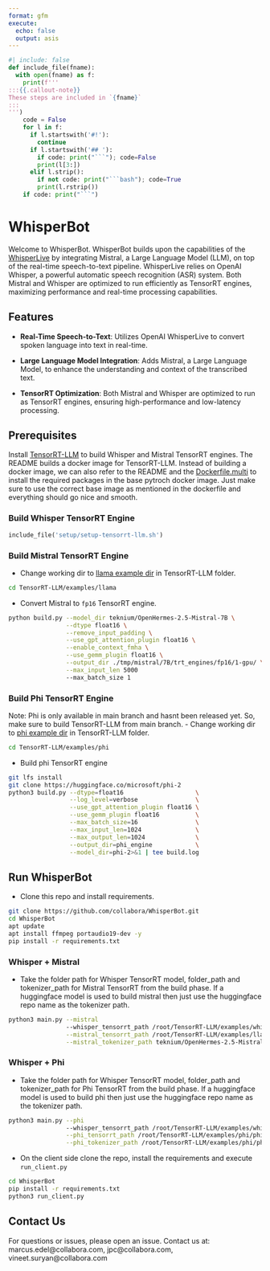 ```yaml
---
format: gfm
execute:
  echo: false
  output: asis
---
```


```python
#| include: false
def include_file(fname):
  with open(fname) as f:
    print(f'''
:::{{.callout-note}}
These steps are included in `{fname}`
:::
''')
    code = False
    for l in f:
      if l.startswith('#!'):
        continue
      if l.startswith('## '):
        if code: print("```"); code=False
        print(l[3:])
      elif l.strip():
        if not code: print("```bash"); code=True
        print(l.rstrip())
    if code: print("```")
```

# WhisperBot

Welcome to WhisperBot. WhisperBot builds upon the capabilities of the [WhisperLive]() by integrating Mistral, a Large Language Model (LLM), on top of the real-time speech-to-text pipeline. WhisperLive relies on OpenAI Whisper, a powerful automatic speech recognition (ASR) system. Both Mistral and Whisper are optimized to run efficiently as TensorRT engines, maximizing performance and real-time processing capabilities.

## Features
- **Real-Time Speech-to-Text**: Utilizes OpenAI WhisperLive to convert spoken language into text in real-time.

- **Large Language Model Integration**: Adds Mistral, a Large Language Model, to enhance the understanding and context of the transcribed text.

- **TensorRT Optimization**: Both Mistral and Whisper are optimized to run as TensorRT engines, ensuring high-performance and low-latency processing.

## Prerequisites
Install [TensorRT-LLM](https://github.com/NVIDIA/TensorRT-LLM/blob/main/docs/source/installation.md) to build Whisper and Mistral TensorRT engines. The README builds a docker image for TensorRT-LLM. 
Instead of building a docker image, we can also refer to the README and the [Dockerfile.multi](https://github.com/NVIDIA/TensorRT-LLM/blob/main/docker/Dockerfile.multi) to install the required packages in the base pytroch docker image. Just make sure to use the correct base image as mentioned in the dockerfile and everything should go nice and smooth.

### Build Whisper TensorRT Engine

```python
include_file('setup/setup-tensorrt-llm.sh')
```

### Build Mistral TensorRT Engine
- Change working dir to [llama example dir](https://github.com/NVIDIA/TensorRT-LLM/tree/main/examples/llama) in TensorRT-LLM folder.
```bash
cd TensorRT-LLM/examples/llama
```
- Convert Mistral to `fp16` TensorRT engine.
```bash
python build.py --model_dir teknium/OpenHermes-2.5-Mistral-7B \
                --dtype float16 \
                --remove_input_padding \
                --use_gpt_attention_plugin float16 \
                --enable_context_fmha \
                --use_gemm_plugin float16 \
                --output_dir ./tmp/mistral/7B/trt_engines/fp16/1-gpu/ \
                --max_input_len 5000
                --max_batch_size 1
```

### Build Phi TensorRT Engine
Note: Phi is only available in main branch and hasnt been released yet. So, make sure to build TensorRT-LLM from main branch.
- Change working dir to [phi example dir](https://github.com/NVIDIA/TensorRT-LLM/tree/main/examples/phi) in TensorRT-LLM folder.
```bash
cd TensorRT-LLM/examples/phi
```
- Build phi TensorRT engine
```bash
git lfs install
git clone https://huggingface.co/microsoft/phi-2
python3 build.py --dtype=float16                    \
                 --log_level=verbose                \
                 --use_gpt_attention_plugin float16 \
                 --use_gemm_plugin float16          \
                 --max_batch_size=16                \
                 --max_input_len=1024               \
                 --max_output_len=1024              \
                 --output_dir=phi_engine            \
                 --model_dir=phi-2>&1 | tee build.log
```

## Run WhisperBot
- Clone this repo and install requirements.
```bash
git clone https://github.com/collabora/WhisperBot.git
cd WhisperBot
apt update
apt install ffmpeg portaudio19-dev -y
pip install -r requirements.txt
```

### Whisper + Mistral
- Take the folder path for Whisper TensorRT model, folder_path and tokenizer_path for Mistral TensorRT from the build phase. If a huggingface model is used to build mistral then just use the huggingface repo name as the tokenizer path.
```bash
python3 main.py --mistral
                --whisper_tensorrt_path /root/TensorRT-LLM/examples/whisper/whisper_small_en \
                --mistral_tensorrt_path /root/TensorRT-LLM/examples/llama/tmp/mistral/7B/trt_engines/fp16/1-gpu/ \
                --mistral_tokenizer_path teknium/OpenHermes-2.5-Mistral-7B
```

### Whisper + Phi
- Take the folder path for Whisper TensorRT model, folder_path and tokenizer_path for Phi TensorRT from the build phase. If a huggingface model is used to build phi then just use the huggingface repo name as the tokenizer path.
```bash
python3 main.py --phi
                --whisper_tensorrt_path /root/TensorRT-LLM/examples/whisper/whisper_small_en \
                --phi_tensorrt_path /root/TensorRT-LLM/examples/phi/phi_engine \
                --phi_tokenizer_path /root/TensorRT-LLM/examples/phi/phi-2
```

- On the client side clone the repo, install the requirements and execute `run_client.py`
```bash
cd WhisperBot
pip install -r requirements.txt
python3 run_client.py
```


## Contact Us
For questions or issues, please open an issue.
Contact us at: marcus.edel@collabora.com, jpc@collabora.com, vineet.suryan@collabora.com
